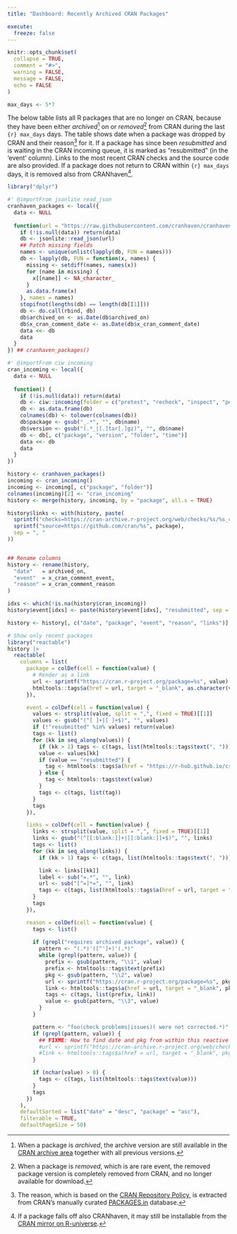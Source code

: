 ```yaml
---
title: "Dashboard: Recently Archived CRAN Packages"

execute:
  freeze: false
---
```


```r
knitr::opts_chunk$set(
  collapse = TRUE,
  comment = "#>",
  warning = FALSE,
  message = FALSE,
  echo = FALSE
)

max_days <- 5*7
```

The below table lists all R packages that are no longer on CRAN,
because they have been either _archived_[^1] on or _removed_[^2] from
CRAN during the last `{r} max_days` days. The table shows date when a
package was dropped by CRAN and their reason[^3] for it. If a package
has since been _resubmitted_ and is waiting in the CRAN incoming
queue, it is marked as "resubmitted" (in the 'event' column).  Links
to the most recent CRAN checks and the source code are also provided.
If a package does not return to CRAN within `{r} max_days` days, it is
removed also from CRANhaven[^4].

[^1]: When a package is _archived_, the archive version are still
available in the [CRAN archive area] together with all previous
versions.

[^2]: When a package is _removed_, which is are rare event, the
removed package version is completely removed from CRAN, and no longer
available for download.

[^3]: The reason, which is based on the [CRAN Repository Policy], is
extracted from CRAN's manually curated [PACKAGES.in] database.

[^4]: If a package falls off also CRANhaven, it may still be
installable from the [CRAN mirror on R-universe].


```r
library("dplyr")

#' @importFrom jsonlite read_json
cranhaven_packages <- local({
  data <- NULL
  
  function(url = "https://raw.githubusercontent.com/cranhaven/cranhaven.r-universe.dev/main/packages.json") {
    if (!is.null(data)) return(data)
    db <- jsonlite::read_json(url)
    ## Patch missing fields
    names <- unique(unlist(lapply(db, FUN = names)))
    db <- lapply(db, FUN = function(x, names) {
      missing <- setdiff(names, names(x))
      for (name in missing) {
        x[[name]] <- NA_character_
      }
      as.data.frame(x)
    }, names = names)
    stopifnot(lengths(db) == length(db[[1]]))
    db <- do.call(rbind, db)
    db$archived_on <- as.Date(db$archived_on)
    db$x_cran_comment_date <- as.Date(db$x_cran_comment_date)
    data <<- db
    data
  }
}) ## cranhaven_packages()

#' @importFrom ciw incoming
cran_incoming <- local({
  data <- NULL
  
  function() {
    if (!is.null(data)) return(data)
    db <- ciw::incoming(folder = c("pretest", "recheck", "inspect", "pending", "waiting", "newbies"), check = FALSE)
    db <- as.data.frame(db)
    colnames(db) <- tolower(colnames(db))
    db$package <- gsub("_.*", "", db$name)
    db$version <- gsub("(.*_|[.]tar[.]gz)", "", db$name)
    db <- db[, c("package", "version", "folder", "time")]
    data <<- db
    data
  }
})

history <- cranhaven_packages()
incoming <- cran_incoming()
incoming <- incoming[, c("package", "folder")]
colnames(incoming)[2] <- "cran_incoming"
history <- merge(history, incoming, by = "package", all.x = TRUE)

history$links <- with(history, paste(
  sprintf("checks=https://cran-archive.r-project.org/web/checks/%s/%s_check_results_%s.html", sub("-.*", "", archived_on), archived_on, package),
  sprintf("source=https://github.com/cran/%s", package),
  sep = ", "
))


## Rename columns
history <- rename(history,
  "date"   = archived_on,
  "event"  = x_cran_comment_event,
  "reason" = x_cran_comment_reason
)

idxs <- which(!is.na(history$cran_incoming))
history$event[idxs] <- paste(history$event[idxs], "resubmitted", sep = ", ")

history <- history[, c("date", "package", "event", "reason", "links")]

# Show only recent packages
library("reactable")
history |> 
  reactable(
    columns = list(
      package = colDef(cell = function(value) {
        # Render as a link
        url <- sprintf("https://cran.r-project.org/package=%s", value)
        htmltools::tags$a(href = url, target = "_blank", as.character(value))
      }),

      event = colDef(cell = function(value) {
        values <- strsplit(value, split = ",", fixed = TRUE)[[1]]
        values <- gsub("(^[ ]+|[ ]+$)", "", values)
        if (!"resubmitted" %in% values) return(value)
        tags <- list()
        for (kk in seq_along(values)) {
          if (kk > 1) tags <- c(tags, list(htmltools::tags$text(", ")))
          value <- values[kk]
          if (value == "resubmitted") {
            tag <- htmltools::tags$a(href = "https://r-hub.github.io/cransays/articles/dashboard.html", target = "_blank", "resubmitted")
          } else {
            tag <- htmltools::tags$text(value)
          }
          tags <- c(tags, list(tag))
        }
        tags
      }),

      links = colDef(cell = function(value) {
        links <- strsplit(value, split = ",", fixed = TRUE)[[1]]
        links <- gsub("(^[[:blank:]]+|[[:blank:]]+$)", "", links)
        tags <- list()
        for (kk in seq_along(links)) {
          if (kk > 1) tags <- c(tags, list(htmltools::tags$text(", ")))

          link <- links[[kk]]
          label <- sub("=.*", "", link)
          url <- sub("[^=]*=", "", link)
          tags <- c(tags, list(htmltools::tags$a(href = url, target = "_blank", label)))
        }
        tags
      }),

      reason = colDef(cell = function(value) {
        tags <- list()
        
        if (grepl("requires archived package", value)) {
          pattern <- "(.*)'([^']+)'(.*)"
          while (grepl(pattern, value)) {
            prefix <- gsub(pattern, "\\1", value)
            prefix <- htmltools::tags$text(prefix)
            pkg <- gsub(pattern, "\\2", value)
            url <- sprintf("https://cran.r-project.org/package=%s", pkg)
            link <- htmltools::tags$a(href = url, target = "_blank", pkg)
            tags <- c(tags, list(prefix, link))
            value <- gsub(pattern, "\\3", value)
          }
        }

        pattern <- "foo(check problems|issues)( were not corrected.*)"
        if (grepl(pattern, value)) {
          ## FIXME: How to find date and pkg from within this reactive function?
          #url <- sprintf("https://cran-archive.r-project.org/web/checks/%s/%s_check_results_%s.html", sub("-.*", "", date), date, pkg)
          #link <- htmltools::tags$a(href = url, target = "_blank", pkg)
        }

        if (nchar(value) > 0) {
          tags <- c(tags, list(htmltools::tags$text(value)))
        }
        tags
      })
    ),
    defaultSorted = list("date" = "desc", "package" = "asc"),
    filterable = TRUE,
    defaultPageSize = 50)
```

[CRAN archive area]: https://cran.r-project.org/src/contrib/Archive/
[CRAN mirror on R-universe]: https://cran.r-universe.dev/builds
[CRAN Repository Policy]: https://cran.r-project.org/web/packages/policies.html
[PACKAGES.in]: https://cran.r-project.org/src/contrib/PACKAGES.in
